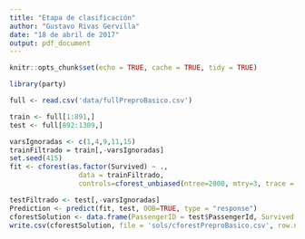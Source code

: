 ```yaml
---
title: "Etapa de clasificación"
author: "Gustavo Rivas Gervilla"
date: "18 de abril de 2017"
output: pdf_document
---
```


```r
knitr::opts_chunk$set(echo = TRUE, cache = TRUE, tidy = TRUE)
```

```r
library(party)
```

```r
full <- read.csv('data/fullPreproBasico.csv')

train <- full[1:891,]
test <- full[892:1309,]
```

```r
varsIgnoradas <- c(1,4,9,11,15)
trainFiltrado = train[,-varsIgnoradas]
set.seed(415)
fit <- cforest(as.factor(Survived) ~ .,
                 data = trainFiltrado, 
                 controls=cforest_unbiased(ntree=2000, mtry=3, trace = TRUE))
```

```r
testFiltrado <- test[,-varsIgnoradas]
Prediction <- predict(fit, test, OOB=TRUE, type = "response")
cforestSolution <- data.frame(PassengerID = test$PassengerId, Survived = Prediction)
write.csv(cforestSolution, file = 'sols/cforestPreproBasico.csv', row.names = F, quote = F)
```

